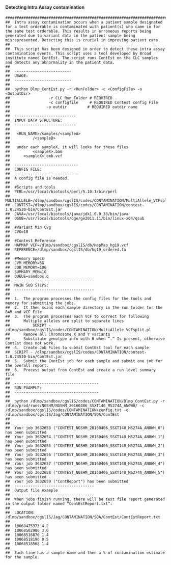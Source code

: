 #### Detecting Intra Assay contamination
```
############################################################################################################
##	Intra assay contamination occurs when a patient sample designated for a test orderable is contaminated with patient(s) who came in for the same test orderable. This results in erroneous reports being generated due to variant data in the patient sample being misrepresented. Detecting this is crucial in improving patient care.
##
##	This script has been designed in order to detect these intra assay contamination events. This script uses a tool developed by Broad institute named ContEst. The script runs ContEst on the CLC samples and detects any abnormality in the patient data.
##
##	-------------------------
##	USAGE:
##	-------------------------
##
##	python Dlmp_ContEst.py -r <RunFolder> -c <ConfigFile> -o <OutputDir>
##                 -r CLC_Run_Folder # REQUIRED
##                 -c configfile     # REQUIRED Contest config File
##                -o outdir         # REQUIRED outdir name
##               
##	---------------------------
##	INPUT DATA STRUCTURE:
##	---------------------------
##
##   <RUN_NAME>/samples/<sampleA>
##          /<sampleB> 
##
##   under each sampleX, it will looks for these files
##      	<sampleX>.bam
##		<sampleX>_cmb.vcf
##
##	----------------------------
##	CONFIG FILE:
##	----------------------------
##	A config file is needed. 
##
##	#Scripts and tools
##	PERL=/usr/local/biotools/perl/5.10.1/bin/perl
##	MULTIALLELE=/dlmp/sandbox/cgslIS/codes/CONTAMINATION/MultiAllele_VCFsplit.pl
##	CONTEST=/dlmp/sandbox/cgslIS/codes/CONTAMINATION/contest-1.0.24530-bin/ContEst.jar
##	JAVA=/usr/local/biotools/java/jdk1.6.0_33/bin/java
##	QSUB=/usr/local/biotools/oge/ge2011.11/bin/linux-x64/qsub
##
##	#Variant Min Cvg
##	CVG=10
##	
##	#Contest Reference
##	HAPMAP_VCF=/dlmp/sandbox/cgslIS/db/HapMap_hg19.vcf
##	REFERENCE=/dlmp/sandbox/cgslIS/db/hg19_ordered.fa
##
##	#Memory Specs
##	JVM_MEMORY=5G
##	JOB_MEMORY=10G
##	SUMMARY_MEM=1G
##	QUEUE=sandbox.q  
##	-----------------------------------
##	MAIN SUB STEPS:
##	-----------------------------------
##
##	1.	The program processes the config files for the tools and memory for submitting the jobs.
##	2.	It then scans each sample directory in the run folder for the BAM and VCF File
##	3.	The program processes each VCF to correct for following
##		Multiple alleles are split to separate lines 
##			SCRIPT - /dlmp/sandbox/cgslIS/codes/CONTAMINATION/MultiAllele_VCFsplit.pl
##		Remove all Chromosome X and Y variants
##		Substitute genotype info with 0 when “.” Is present, otherwise ContEst does not work.
##	4.	Create Job Files to submit ContEst tool for each sample
##	SCRIPT - /dlmp/sandbox/cgslIS/codes/CONTAMINATION/contest-1.0.24530-bin/ContEst.jar
##	5.	Submit the ContEst job for each sample and submit one job for the overall report. 
##	6.	Process output from ContEst and create a run level summary file
##
##	-------------------------------------
##	RUN EXAMPLE:
##	-------------------------------------
##
##	python /dlmp/sandbox/cgslIS/codes/CONTAMINATION/Dlmp_ContEst.py -r /dlmp/prod/runs/NGSHM/NGSHM_20160406_SSXT140_MS274A_AN0WH/ -c /dlmp/sandbox/cgslIS/codes/CONTAMINATION/config.txt -o /dlmp/sandbox/cgslIS/Jag/CONTAMINATION/SQA/ContEst
##
##
##	Your job 3632653 ("CONTEST_NGSHM_20160406_SSXT140_MS274A_AN0WH_0") has been submitted
##	Your job 3632654 ("CONTEST_NGSHM_20160406_SSXT140_MS274A_AN0WH_1") has been submitted
##	Your job 3632655 ("CONTEST_NGSHM_20160406_SSXT140_MS274A_AN0WH_2") has been submitted
##	Your job 3632656 ("CONTEST_NGSHM_20160406_SSXT140_MS274A_AN0WH_3") has been submitted
##	Your job 3632657 ("CONTEST_NGSHM_20160406_SSXT140_MS274A_AN0WH_4") has been submitted
##	Your job 3632658 ("CONTEST_NGSHM_20160406_SSXT140_MS274A_AN0WH_5") has been submitted
##	Your job 3632659 ("ContReport") has been submitted
##	-----------------------------------
##	Output file example
##	-----------------------------------
##	When jobs finish running, there will be text file report generated in the output folder named “ContEstReport.txt”:
##
##	LOCATION: /dlmp/sandbox/cgslIS/Jag/CONTAMINATION/SQA/ContEst/ContEstReport.txt
##
##	10068475373 4.2
##	10068502986 3.6
##	10068516876 1.4
##	10068518196 0.5
##	10068518568 1.4
##	
##	Each line has a sample name and then a % of contamination estimate for the sample.
```